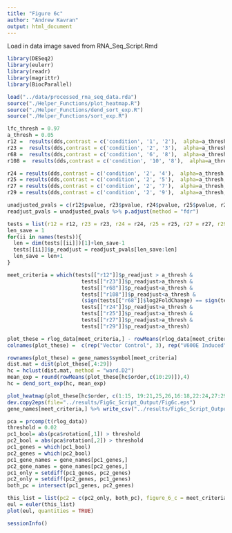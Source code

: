 ```yaml
---
title: "Figure 6c"
author: "Andrew Kavran"
output: html_document
---
```

Load in data image saved from RNA_Seq_Script.Rmd
```r
library(DESeq2)
library(eulerr)
library(readr)
library(magrittr)
library(BiocParallel)
```

```r
load("../data/processed_rna_seq_data.rda")
source("./Helper_Functions/plot_heatmap.R")
source("./Helper_Functions/dend_sort_exp.R")
source("./Helper_Functions/sort_exp.R")
```

```r
lfc_thresh = 0.97
a_thresh = 0.05
r12 =  results(dds,contrast = c('condition', '1', '2'),  alpha=a_thresh, lfcThreshold = lfc_thresh, altHypothesis = "greaterAbs", parallel = TRUE, BPPARAM = MulticoreParam(4))
r23 =  results(dds,contrast = c('condition', '2', '3'),  alpha=a_thresh, lfcThreshold = lfc_thresh, altHypothesis = "greaterAbs", parallel = TRUE, BPPARAM = MulticoreParam(4))
r68 =  results(dds,contrast = c('condition', '6', '8'),  alpha=a_thresh, lfcThreshold = lfc_thresh, altHypothesis = "greaterAbs", parallel = TRUE, BPPARAM = MulticoreParam(4))
r108 =  results(dds,contrast = c('condition', '10', '8'),  alpha=a_thresh, lfcThreshold = lfc_thresh, altHypothesis = "greaterAbs", parallel = TRUE, BPPARAM = MulticoreParam(4))

r24 = results(dds,contrast = c('condition', '2', '4'),  alpha=a_thresh, lfcThreshold = lfc_thresh, altHypothesis = "greaterAbs", parallel = TRUE, BPPARAM = MulticoreParam(4))
r25 = results(dds,contrast = c('condition', '2', '5'),  alpha=a_thresh, lfcThreshold = lfc_thresh, altHypothesis = "greaterAbs", parallel = TRUE, BPPARAM = MulticoreParam(4))
r27 = results(dds,contrast = c('condition', '2', '7'),  alpha=a_thresh, lfcThreshold = lfc_thresh, altHypothesis = "greaterAbs", parallel = TRUE, BPPARAM = MulticoreParam(4))
r29 = results(dds,contrast = c('condition', '2', '9'),  alpha=a_thresh, lfcThreshold = lfc_thresh, altHypothesis = "greaterAbs", parallel = TRUE, BPPARAM = MulticoreParam(4))

unadjusted_pvals = c(r12$pvalue, r23$pvalue, r24$pvalue, r25$pvalue, r27$pvalue, r29$pvalue, r68$pvalue, r108$pvalue)
readjust_pvals = unadjusted_pvals %>% p.adjust(method = "fdr")

tests = list(r12 = r12, r23 = r23, r24 = r24, r25 = r25, r27 = r27, r29 = r29, r68 = r68, r108 = r108)
len_save = 1
for(ii in names(tests)){
  len = dim(tests[[ii]])[1]+len_save-1
  tests[[ii]]$p_readjust = readjust_pvals[len_save:len]
  len_save = len+1
}
```

```r
meet_criteria = which(tests[["r12"]]$p_readjust > a_thresh &
                        tests[["r23"]]$p_readjust>a_thresh &
                        tests[["r68"]]$p_readjust<a_thresh &
                        tests[["r108"]]$p_readjust<a_thresh &
                        (sign(tests[["r68"]]$log2FoldChange) == sign(tests[["r68"]]$log2FoldChange)) &
                        tests[["r24"]]$p_readjust>a_thresh &
                        tests[["r25"]]$p_readjust>a_thresh &
                        tests[["r27"]]$p_readjust>a_thresh & 
                        tests[["r29"]]$p_readjust>a_thresh)

plot_these = rlog_data[meet_criteria,] - rowMeans(rlog_data[meet_criteria, 1:3])
colnames(plot_these) =  c(rep("Vector Control", 3), rep("V600E Induced", 3), rep("20hr Drug", 3), rep("Week 1", 3), rep("Week 2 CONT",3), rep("Week 2 INT-OFF", 3), rep("Week 3 CONT", 3), rep("Week 3 INT-ON", 3), rep("Week 4 CONT", 2), rep("Week 4 INT-OFF", 3))

rownames(plot_these) = gene_names$symbol[meet_criteria]
dist.mat = dist(plot_these[,4:29])
hc = hclust(dist.mat, method = "ward.D2")
mean_exp = round(rowMeans(plot_these[hc$order,c(10:29)]),4)
hc = dend_sort_exp(hc, mean_exp)

plot_heatmap(plot_these[hc$order, c(1:15, 19:21,25,26,16:18,22:24,27:29)], thresh = 0.97, cluster_rows = FALSE, cluster_cols = FALSE, gaps_col = c(9,20), show_rownames = FALSE)
dev.copy2eps(file="../results/Fig6c_Script_Output/Fig6c.eps")
gene_names[meet_criteria,] %>% write_csv("../results/Fig6c_Script_Output/Fig6c_genes.csv")
```

```r
pca = prcomp(t(rlog_data))
threshold = 0.02
pc1_bool= abs(pca$rotation[,1]) > threshold
pc2_bool = abs(pca$rotation[,2]) > threshold
pc1_genes = which(pc1_bool)
pc2_genes = which(pc2_bool)
pc1_gene_names = gene_names[pc1_genes,]
pc2_gene_names = gene_names[pc2_genes,]
pc1_only = setdiff(pc1_genes, pc2_genes)
pc2_only = setdiff(pc2_genes, pc1_genes)
both_pc = intersect(pc1_genes, pc2_genes)
```

```r
this_list = list(pc2 = c(pc2_only, both_pc), figure_6_c = meet_criteria)
eul = euler(this_list)
plot(eul, quantities = TRUE)
```

```r
sessionInfo()
```

